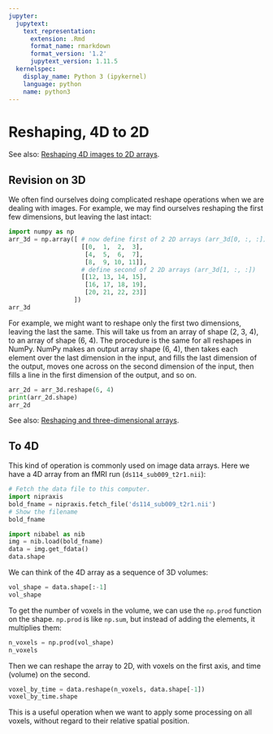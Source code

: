 ```yaml
---
jupyter:
  jupytext:
    text_representation:
      extension: .Rmd
      format_name: rmarkdown
      format_version: '1.2'
      jupytext_version: 1.11.5
  kernelspec:
    display_name: Python 3 (ipykernel)
    language: python
    name: python3
---
```


# Reshaping, 4D to 2D

See also: [Reshaping 4D images to 2D arrays](voxels_by_time.Rmd).

## Revision on 3D

We often find ourselves doing complicated reshape operations when we are
dealing with images.   For example, we may find ourselves reshaping the first
few dimensions, but leaving the last intact:

```python
import numpy as np
arr_3d = np.array([ # now define first of 2 2D arrays (arr_3d[0, :, :])
                    [[0,  1,  2,  3],
                     [4,  5,  6,  7],
                     [8,  9, 10, 11]],
                    # define second of 2 2D arrays (arr_3d[1, :, :])
                    [[12, 13, 14, 15],
                     [16, 17, 18, 19],
                     [20, 21, 22, 23]]
                  ])
arr_3d
```

For example, we might want to reshape only the first two dimensions, leaving
the last the same. This will take us from an array of shape (2, 3, 4), to an
array of shape (6, 4). The procedure is the same for all reshapes in NumPy.
NumPy makes an output array shape (6, 4), then takes each element over the last
dimension in the input, and fills the last dimension of the output, moves one
across on the second dimension of the input, then fills a line in the first
dimension of the output, and so on.

```python
arr_2d = arr_3d.reshape(6, 4)
print(arr_2d.shape)
arr_2d
```

See also: [Reshaping and three-dimensional arrays](reshape_and_3d.Rmd).

## To 4D

This kind of operation is commonly used on image data arrays.  Here we have
a 4D array from an fMRI run (`ds114_sub009_t2r1.nii`):

```python
# Fetch the data file to this computer.
import nipraxis
bold_fname = nipraxis.fetch_file('ds114_sub009_t2r1.nii')
# Show the filename
bold_fname
```

```python
import nibabel as nib
img = nib.load(bold_fname)
data = img.get_fdata()
data.shape
```

We can think of the 4D array as a sequence of 3D volumes:

```python
vol_shape = data.shape[:-1]
vol_shape
```

To get the number of voxels in the volume, we can use the `np.prod`
function on the shape. `np.prod` is like `np.sum`, but instead of adding
the elements, it multiplies them:

```python
n_voxels = np.prod(vol_shape)
n_voxels
```

Then we can reshape the array to 2D, with voxels on the first axis, and time
(volume) on the second.

```python
voxel_by_time = data.reshape(n_voxels, data.shape[-1])
voxel_by_time.shape
```

This is a useful operation when we want to apply some processing on all
voxels, without regard to their relative spatial position.
